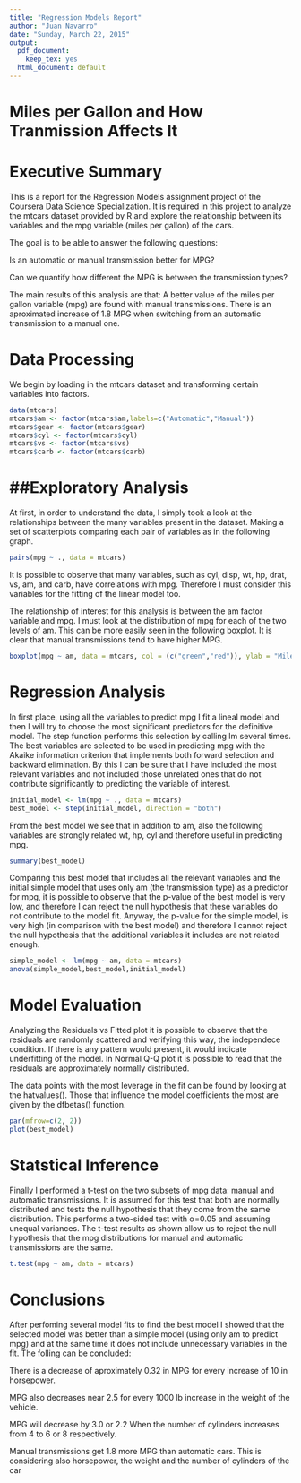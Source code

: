 ```yaml
---
title: "Regression Models Report"
author: "Juan Navarro"
date: "Sunday, March 22, 2015"
output:
  pdf_document:
    keep_tex: yes
  html_document: default
---
```


Miles per Gallon and How Tranmission Affects It
===============================================

Executive Summary
=================
This is a report for the Regression Models assignment project of the Coursera Data Science Specialization. It is required in this project to analyze the mtcars dataset provided by R and explore the relationship between its variables and the mpg variable (miles per gallon) of the cars.

The goal is to be able to answer the following questions:

Is an automatic or manual transmission better for MPG?

Can we quantify how different the MPG is between the transmission types?

The main results of this analysis are that:
A better value of the miles per gallon variable (mpg) are found with manual transmissions. 
There is an aproximated increase of 1.8 MPG when switching from an automatic transmission to a manual one.

Data Processing
===============
We begin by loading in the mtcars dataset and transforming certain variables into factors.

```r
data(mtcars)
mtcars$am <- factor(mtcars$am,labels=c("Automatic","Manual"))
mtcars$gear <- factor(mtcars$gear)
mtcars$cyl <- factor(mtcars$cyl)
mtcars$vs <- factor(mtcars$vs)
mtcars$carb <- factor(mtcars$carb)
```

##Exploratory Analysis
======================

At first, in order to understand the data, I simply took a look at the relationships between the many variables present in the dataset. Making a set of scatterplots comparing each pair of variables as in the following graph.

```r
pairs(mpg ~ ., data = mtcars)
```

It is possible to observe that many variables, such as cyl, disp, wt, hp, drat, vs, am, and carb, have correlations with mpg. Therefore I must consider this variables for the fitting of the linear model too.

The relationship of interest for this analysis is between the am factor variable and mpg. I must look at the distribution of mpg for each of the two levels of am. This can be more easily seen in the following boxplot. It is clear that manual transmissions tend to have higher MPG.

```r
boxplot(mpg ~ am, data = mtcars, col = (c("green","red")), ylab = "Miles Per Gallon (mpg)", xlab = "Transmission Type (am)")
```

Regression Analysis
===================

In first place, using all the variables to predict mpg I fit a lineal model and then I will try to choose the most significant predictors for the definitive model. 
The step function performs this selection by calling lm several times. The best variables are selected to be used in predicting mpg with the Akaike information criterion that implements both forward selection and backward elimination. 
By this I can be sure that I have included the most relevant variables and not included those unrelated ones that do not contribute significantly to predicting the variable of interest.

```r
initial_model <- lm(mpg ~ ., data = mtcars)
best_model <- step(initial_model, direction = "both")
```

From the best model we see that in addition to am, also the following variables are strongly related wt, hp, cyl and therefore useful in predicting mpg.


```r
summary(best_model)
```


Comparing this best model that includes all the relevant variables and the initial simple model that uses only am (the transmission type) as a predictor for mpg, it is possible to observe that the p-value of the best model is very low, and therefore I can reject the null hypothesis that these variables do not contribute to the model fit. Anyway, the p-value for the simple model, is very high (in comparison with the best model) and therefore I cannot reject the null hypothesis that the additional variables it includes are not related enough. 


```r
simple_model <- lm(mpg ~ am, data = mtcars)
anova(simple_model,best_model,initial_model)
```

Model Evaluation
=================
Analyzing the Residuals vs Fitted plot it is possible to observe that the residuals are randomly scattered and verifying this way, the independece condition. If there is any pattern would present, it would indicate underfitting of the model. 
In Normal Q-Q plot it is possible to read that the residuals are approximately normally distributed. 

The data points with the most leverage in the fit can be found by looking at the hatvalues(). Those that influence the model coefficients the most are given by the dfbetas() function.

```r
par(mfrow=c(2, 2))
plot(best_model)
```


Statstical Inference
====================
Finally I performed a t-test on the two subsets of mpg data: manual and automatic transmissions. It is assumed for this test that both are normally distributed and tests the null hypothesis that they come from the same distribution. This performs a two-sided test with α=0.05 and assuming unequal variances. The t-test results as shown allow us to reject the null hypothesis that the mpg distributions for manual and automatic transmissions are the same.

```r
t.test(mpg ~ am, data = mtcars)
```

Conclusions
===========
After perfoming several model fits to find the best model I showed that the selected model was better than a simple model (using only am to predict mpg) and at the same time it does not include unnecessary variables in the fit. 
The folling can be concluded:

There is a decrease of aproximately 0.32 in MPG for every increase of 10 in horsepower.

MPG also decreases near 2.5 for every 1000 lb increase in the weight of the vehicle.

MPG will decrease by 3.0 or 2.2 When the number of cylinders increases from 4 to 6 or 8 respectively. 

Manual transmissions get 1.8 more MPG than automatic cars. 
This is considering also horsepower, the weight and the number of cylinders of the car


